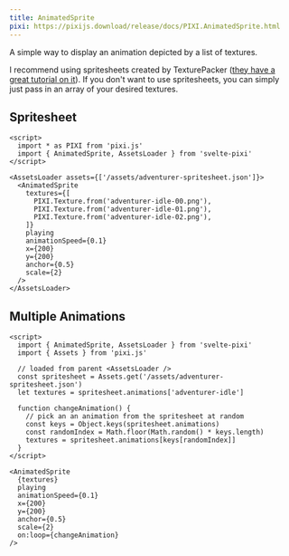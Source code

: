 ```yaml
---
title: AnimatedSprite
pixi: https://pixijs.download/release/docs/PIXI.AnimatedSprite.html
---
```


A simple way to display an animation depicted by a list of textures.

I recommend using spritesheets created by TexturePacker ([they have a great tutorial on it](https://www.codeandweb.com/texturepacker/tutorials/how-to-create-sprite-sheets-and-animations-with-pixijs5)). If you don't want to use spritesheets, you can simply just pass in an array of your desired textures.

## Spritesheet

```svelte render
<script>
  import * as PIXI from 'pixi.js'
  import { AnimatedSprite, AssetsLoader } from 'svelte-pixi'
</script>

<AssetsLoader assets={['/assets/adventurer-spritesheet.json']}>
  <AnimatedSprite
    textures={[
      PIXI.Texture.from('adventurer-idle-00.png'),
      PIXI.Texture.from('adventurer-idle-01.png'),
      PIXI.Texture.from('adventurer-idle-02.png'),
    ]}
    playing
    animationSpeed={0.1}
    x={200}
    y={200}
    anchor={0.5}
    scale={2}
  />
</AssetsLoader>
```

## Multiple Animations

```svelte render assets=["/assets/adventurer-spritesheet.json"]
<script>
  import { AnimatedSprite, AssetsLoader } from 'svelte-pixi'
  import { Assets } from 'pixi.js'

  // loaded from parent <AssetsLoader />
  const spritesheet = Assets.get('/assets/adventurer-spritesheet.json')
  let textures = spritesheet.animations['adventurer-idle']

  function changeAnimation() {
    // pick an an animation from the spritesheet at random
    const keys = Object.keys(spritesheet.animations)
    const randomIndex = Math.floor(Math.random() * keys.length)
    textures = spritesheet.animations[keys[randomIndex]]
  }
</script>

<AnimatedSprite
  {textures}
  playing
  animationSpeed={0.1}
  x={200}
  y={200}
  anchor={0.5}
  scale={2}
  on:loop={changeAnimation}
/>
```
